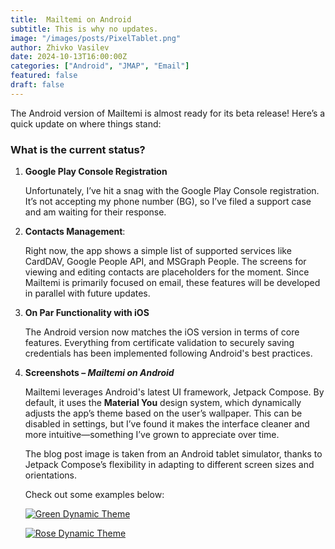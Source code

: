 ```yaml
---
title:  Mailtemi on Android
subtitle: This is why no updates.
image: "/images/posts/PixelTablet.png"
author: Zhivko Vasilev
date: 2024-10-13T16:00:00Z
categories: ["Android", "JMAP", "Email"]
featured: false
draft: false
---
```


The Android version of Mailtemi is almost ready for its beta release! Here’s a quick update on where things stand:

### What is the current status?

1. **Google Play Console Registration** 
   
   Unfortunately, I’ve hit a snag with the Google Play Console registration. It’s not accepting my phone number (BG), so I’ve filed a support case and am waiting for their response.

2. **Contacts Management**: 

   Right now, the app shows a simple list of supported services like CardDAV, Google People API, and MSGraph People. The screens for viewing and editing contacts are placeholders for the moment. Since Mailtemi is primarily focused on email, these features will be developed in parallel with future updates.
   
3. **On Par Functionality with iOS**
   
   The Android version now matches the iOS version in terms of core features. Everything from certificate validation to securely saving credentials has been implemented following Android's best practices.
   
   
4. **Screenshots – _Mailtemi on Android_**

   Mailtemi leverages Android's latest UI framework, Jetpack Compose. 
   By default, it uses the **Material You** design system, which dynamically adjusts the app’s theme based on the user’s wallpaper. 
   This can be disabled in settings, but I’ve found it makes the interface cleaner and more intuitive—something I’ve grown to appreciate over time.
   
   The blog post image is taken from an Android tablet simulator, thanks to Jetpack Compose’s flexibility in adapting to different screen sizes and orientations.
   
   
   Check out some examples below:
   
   [![Green Dynamic Theme](/images/posts/theme_0.png)](/images/posts/theme_0.png)
   
   
   [![Rose Dynamic Theme](/images/posts/theme_1.png)](/images/posts/theme_1.png)
   
   
   
